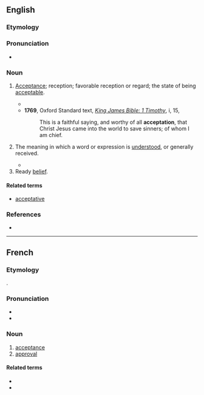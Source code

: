 ==English==

===Etymology===
{{suffix|en|accept|ation}}

===Pronunciation===
* {{IPA|en|/ˌæk.sɛp.ˈteɪ.ʃən/}}
*: {{rhymes|en|eɪʃən}}

===Noun===
{{en-noun|~}}

# {{lb|en|obsolete}} [[acceptance|Acceptance]]; reception; favorable reception or regard; the state of being [[acceptable]].
#* {{quote-book|en|year=1676|author=[[w:Richard Hooker|Richard Hooker]], [[w:Izaak Walton|Izaak Walton]]|chapter=The Second Book of Eccleſiaſtical Polity|title=The Works of that Learned and Judicious Divine, Mr. Richard Hooker, in Eight Books of Eccleſiaſtical Polity|url=http://books.google.com/books?id=fiRWAAAAYAAJ&pg=PA122&dq=%22are+notwithstanding+of+so+great+dignity+and+acceptation+with+God%22+-intitle:%22%22&hl=en&ei=KOynTtrBI66ViQf4z7iqDg&sa=X&oi=book_result&ct=result&resnum=4&ved=0CD4Q6AEwAw#v=onepage&q=%22are%20notwithstanding%20of%20so%20great%20dignity%20and%20acceptation%20with%20God%22%20-intitle%3A%22%22&f=false|page=122|passage=Finally, ſome things although not ſo required of neceſſity, that to leave them undone excludeth from Salvation, are notwithſtanding of so great dignity and '''acceptation''' with God, that moſt ample reward in Heaven is laid up for them.}}
#* '''1769''', Oxford Standard text, ''[[s:Bible (King James)/1 Timothy|King James Bible: 1 Timothy]]'', i, 15,
#*: This is a faithful saying, and worthy of all '''acceptation''', that Christ Jesus came into the world to save sinners; of whom I am chief.
# The meaning in which a word or expression is [[understood]], or generally received.
#: {{ux|en|The term is to be used according to its usual '''acceptation'''.}}
#* {{quote-journal|en|date=January 30 1731|author=[[w:John Gay|John Gay]]|title=Fable: The Dog and the Fox: To a Lawyer|editor=Caleb D'Anvers ([[w:Nicholas Amhurst|Nicholas Amhurst]])|magazine=The Craftsman|volume=7|url=http://books.google.com/books?id=ODAJAAAAQAAJ&pg=PA233&dq=%22My+words,+in+common+%27%27%27acceptation%27%27%27,+Could+never+give+this+provocation%22+-intitle:%22%22&hl=en&ei=ufSnTo7WFqm6iQf7x-CnDg&sa=X&oi=book_result&ct=result&resnum=8&ved=0CE4Q6AEwBw#v=onepage&q=%22My%20words%2C%20in%20common%20%27%27%27acceptation%27%27%27%2C%20Could%20never%20give%20this%20provocation%22%20-intitle%3A%22%22&f=false|page=233|passage=My words, in common '''Acceptation''', / Could never give this Provocation}}
# Ready [[belief]].

====Related terms====
* [[acceptative]]

===References===
* {{R:Webster 1913}}

----

==French==

===Etymology===
{{suffix|fr|accepter|ation}}.

===Pronunciation===
* {{fr-IPA}}
* {{audio|fr|LL-Q150 (fra)-WikiLucas00-acceptation.wav|Audio}}

===Noun===
{{fr-noun|f}}

# [[acceptance]]
# [[approval]]

====Related terms====
* {{l|fr|acceptatif}}
* {{l|fr|acception}}
